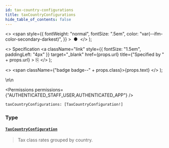 ```yaml
---
id: tax-country-configurations
title: taxCountryConfigurations
hide_table_of_contents: false
---
```


  <>
    <span
      style={{
        fontWeight: "normal",
        fontSize: ".5em",
        color: "var(--ifm-color-secondary-darkest)",
      }}
    >
      &nbsp;●&nbsp;
    </span>
  </>
);

  <>
    Specification
    <a
      className="link"
      style={{ fontSize: "1.5em", paddingLeft: "4px" }}
      target="\_blank"
      href={props.url}
      title={"Specified by " + props.url}
    >
      ⎘
    </a>
  </>
);

  <>
    <span className={"badge badge--" + props.class}>{props.text}</span>
  </>
);

\n\n

<Permissions permissions={"AUTHENTICATED_STAFF_USER,AUTHENTICATED_APP"} />

```graphql
taxCountryConfigurations: [TaxCountryConfiguration!]
```

### Type

#### [`TaxCountryConfiguration`](../../../api-reference/taxes/objects/tax-country-configuration) <Badge class="secondary" text="object"/> <Badge class="secondary" text="taxes"/>

> Tax class rates grouped by country.

<Badge text="Added in Saleor 3.9" class="secondary margin-bottom--sm" />

<FeaturePreview />

>


